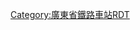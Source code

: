 <noinclude>{{BS-map
| title = 珠海站站线布置图
| map = </noinclude>
CONTg!~lhCONTg(r)\CONTg!~lhCONTg(l)\\\\\\\\~~ ~~ ~~ ~~[[珠机城际]]往[[珠海长隆站|珠海长隆]]
STRg!~lhSTR(r)\STRf!~lhKRZh(l)(g)\hENDEa-r\\\\\\\
hABZg2(r)\STR!~STRc3\hSTR(l)\\\\\\\
hSTR(r)!~STRc1\ABZg+4\hSTR(l)\\\\\\\
hSTR(r)\STR\hSTR(l)\\\\\\\
hSTR(r)\ABZg2\hABZg3(l)\\\\CONTg!~lhCONTg(r)\CONTg!~lhCONTg(l)\\~~ ~~ ~~ ~~[[广珠城际轨道交通|广珠城际]]往[[广州南站|广州南]]
hSTR(r)\hABZg+1(l)\hABZ2+4g\hSTRc3\\\STRg!~lhSTR(r)\STRf!~lhSTR(l)\\
hSTR(r)\hSTR(l)\hSTRc1\hABZ4+2f\hSTRc3\\hABZg2(r)\hABZg3(l)\\
STR2!~lhSTR2(r)\STR2!~lhSTR2(l)!~STRc3\hSTRc3\hENDEe-l!~STRc1\STR+4!~lhSTR+4(l)!~lhKRZh(r)(f)\\hABZg+1(r)\hABZg+4(l)\\
hSTRc1\STR2+4!~lhSTR2+4(r)!~STRc1\STR2+4!~lhSTR2+4(l)!~STRc3\hSTRc3\hSTR(r)!~lhKRZh(l)(g)\STRc2!~lhSTR(l)q\ABZg3!~lhKRZh(r)(g)\hABZg2(l)\hSTRc3\
\hSTRc1\STR+4!~lhSTR+4(r)!~STRc1\STR+4!~lhSTR+4(l)\hSTR(r)\STR+1\STR+c4\STR+c1\STR+4!~lhSTR+4(l)\
\\hABZg2(r)\hABZg3(l)\hSTR(r)!~STRc2\ABZg3\STR\STR\hABZg2(l)\hSTRc3
\\hABZg+1(r)\hABZg+4(l)\hABZg+1(r)\STR+c4\STR\STR\STR+c1\STR+4!~lhSTR+4(l)
\\hSTR(r)!~BSl\hSTR(l)!~BSr\STR+BSr\STR+BSl\STR+BSr\STR+BSl\STR+BSr\STR+BSl
\\hSTR(r)!~BSl\hSTR(l)!~BSr!~*7__align=l\STR+BSr\STR+BSl\STR+BSr\STR+BSl\STR+BSr\STR+BSl~~ ~~ ~~7站台~~珠海机场方向
\\hSTR(r)!~BSl!~*8__align=r\hSTR(l)!~BSr\STR+BSr\STR+BSl\STR+BSr\STR+BSl\STR+BSr\STR+BSl~~ ~~ ~~8站台~~珠海机场方向
\\hSTR(r)!~BSl\hSTR(l)!~BSr\STR+BSr\STR+BSl\STR+BSr\STR+BSl\STR+BSr\STR+BSl!~*1__align=r~~ ~~ ~~1站台~~广州南方向
\\hSTR(r)!~BSl\hSTR(l)!~BSr\STR+BSr\STR+BSl\STR+BSr\STR+BSl\STR+BSr!~*2__align=l\STR+BSl~~ ~~ ~~2站台~~广州南方向
\\hENDEe-l\hENDEe-r\STR+BSr\STR+BSl\STR+BSr\STR+BSl!~*3__align=r\STR+BSr\STR+BSl~~ ~~ ~~3站台~~广州南方向
\\\\STR+BSr\STR+BSl\STR+BSr!~*4__align=l\STR+BSl\STR+BSr\STR+BSl~~ ~~ ~~4站台~~广州南方向
\\\\STR+BSr\STR+BSl!~*5__align=r\STR+BSr\STR+BSl\STR+BSr\STR+BSl~~ ~~ ~~5站台~~广州南方向
\\\\STR+BSr!~*6__align=l\STR+BSl\STR+BSr\STR+BSl\STR+BSr\STR+BSl~~ ~~ ~~6站台~~跨线车
\\\\ENDEe+BSer\ENDEe+BSel\ENDEe+BSer\ENDEe+BSel\ENDEe+BSer\ENDEe+BSel
<noinclude>}}

{{Rdt intro|[[珠海站]]}}

[[Category:廣東省鐵路車站RDT]]

</noinclude>